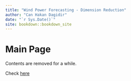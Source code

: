 ```yaml
--- 
title: "Wind Power Forecasting - Dimension Reduction"
author: "Can Hakan Dagidir"
date: "`r Sys.Date()`"
site: bookdown::bookdown_site
---
```

# Main Page

Contents are removed for a while.

Check [here](reduced-size.html)


<!-- # RESULTS -->
<!-- ## Full Models -->
<!-- Full Model Comparsion Table -->
<!-- ```{r} -->
<!-- results[order(station)] -->
<!-- ``` -->
<!-- Plots -->
<!-- ```{r} -->
<!-- ggplot(results) + -->
<!--     geom_point(mapping = aes(x = level_order, y = test_error, color =  station)) +  -->
<!--     scale_color_brewer(palette="Dark2") +  -->
<!--     labs(x = "Models", y = "Mean Absolute Error", title = "Full Models", subtitle = "TEST Error Comparison") -->

<!-- ggplot(results) + -->
<!--     geom_point(mapping = aes(x = level_order, y = train_error, color =  station)) +  -->
<!--     scale_color_brewer(palette="Dark2") +  -->
<!--     labs(x = "Models", y = "Mean Absolute Error", title = "Full Models", subtitle = "TRAIN Error Comparison") -->

<!-- ``` -->

<!-- ## Dimension Reduction -->
<!-- ```{r} -->
<!-- results.compare[order(station)] -->
<!-- ``` -->

<!-- Comparison on Lagged Data Performance: -->

<!-- ```{r} -->
<!-- level_order2 <- factor(results.compare$method, level = unique(results.compare$method))[1:36] -->

<!-- ggplot(results.compare %>% filter(model == 'lagged')) + -->
<!--     geom_point(mapping = aes(x = level_order2, y = test_error, color =  station)) + -->
<!--     scale_color_brewer(palette="Dark2") + -->
<!--     labs(x = "Models", y = "Mean Absolute Error", title = "Full Models", subtitle = "TEST Error Comparison") -->

<!-- ggplot(results.compare %>% filter(model == 'lagged')) + -->
<!--     geom_point(mapping = aes(x = level_order2, y = train_error, color =  station)) + -->
<!--     scale_color_brewer(palette="Dark2") + -->
<!--     labs(x = "Models", y = "Mean Absolute Error", title = "Full Models", subtitle = "TRAIN Error Comparison") -->

<!-- ``` -->

<!-- Comparison on Lagged + Powered Data Performance: -->
<!-- ```{r} -->
<!-- ggplot(results.compare %>% filter(model == 'lagged + powered')) + -->
<!--     geom_point(mapping = aes(x = level_order2, y = test_error, color =  station)) + -->
<!--     scale_color_brewer(palette="Dark2") + -->
<!--     labs(x = "Models", y = "Mean Absolute Error", title = "Full Models", subtitle = "TEST Error Comparison") -->

<!-- ggplot(results.compare %>% filter(model == 'lagged + powered')) + -->
<!--     geom_point(mapping = aes(x = level_order2, y = train_error, color =  station)) + -->
<!--     scale_color_brewer(palette="Dark2") + -->
<!--     labs(x = "Models", y = "Mean Absolute Error", title = "Full Models", subtitle = "TRAIN Error Comparison") -->

<!-- ``` -->




